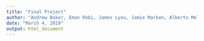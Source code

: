 ---
title: "Final Project"
author: "Andrew Baker, Eman Robi, James Lyou, Jamie Marken, Alberto Melendez"
date: "March 4, 2019"
output: html_document
---
